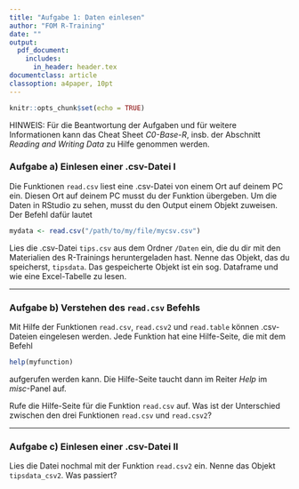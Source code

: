 ```yaml
---
title: "Aufgabe 1: Daten einlesen"
author: "FOM R-Training"
date: ""
output:
  pdf_document:
    includes:
      in_header: header.tex
documentclass: article
classoption: a4paper, 10pt
---
```

\setstretch{1.44}

\fancyhead{}
\fancyhead[LE,RO]{\textup{\nouppercase{\leftmark}}}   

\fancyhead[LO,RE]{\textsl{\rightmark}}  

```r

knitr::opts_chunk$set(echo = TRUE)

```

HINWEIS: Für die Beantwortung der Aufgaben und für weitere Informationen kann das Cheat Sheet *C0-Base-R*, insb. der Abschnitt *Reading and Writing Data* zu Hilfe genommen werden.

### Aufgabe a) Einlesen einer .csv-Datei I

Die Funktionen `read.csv` liest eine .csv-Datei von einem Ort auf deinem PC ein. Diesen Ort auf deinem PC musst du der Funktion übergeben. Um die Daten in RStudio zu sehen, musst du den Output einem Objekt zuweisen. Der Befehl dafür lautet

```r

mydata <- read.csv("/path/to/my/file/mycsv.csv")

```

Lies die .csv-Datei `tips.csv` aus dem Ordner `/Daten` ein, die du dir mit den Materialien des R-Trainings heruntergeladen hast. Nenne das Objekt, das du speicherst, `tipsdata`. Das gespeicherte Objekt ist ein sog. Dataframe und wie eine Excel-Tabelle zu lesen.

------------

### Aufgabe b) Verstehen des `read.csv` Befehls

Mit Hilfe der Funktionen `read.csv`, `read.csv2` und `read.table` können .csv-Dateien eingelesen werden. Jede Funktion hat eine Hilfe-Seite, die mit dem Befehl

```r

help(myfunction)

```

aufgerufen werden kann. Die Hilfe-Seite taucht dann im Reiter *Help* im *misc*-Panel auf. 

Rufe die Hilfe-Seite für die Funktion `read.csv` auf. Was ist der Unterschied zwischen den drei Funktionen `read.csv` und `read.csv2`? 

------------

### Aufgabe c) Einlesen einer .csv-Datei II

Lies die Datei nochmal mit der Funktion `read.csv2` ein. Nenne das Objekt `tipsdata_csv2`. Was passiert?
